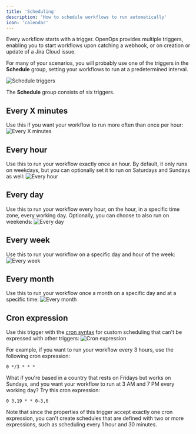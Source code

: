 ```yaml
---
title: 'Scheduling'
description: 'How to schedule workflows to run automatically'
icon: 'calendar'
---
```


Every workflow starts with a trigger. OpenOps provides multiple triggers, enabling you to start workflows upon catching a webhook, or on creation or update of a Jira Cloud issue.

For many of your scenarios, you will probably use one of the triggers in the **Schedule** group, setting your workflows to run at a predetermined interval.

![Schedule triggers](/images/scheduling-triggers.png)

The **Schedule** group consists of six triggers.

## Every X minutes
Use this if you want your workflow to run more often than once per hour:
![Every X minutes](/images/scheduling-every-x-minutes.png)

## Every hour
Use this to run your workflow exactly once an hour. By default, it only runs on weekdays, but you can optionally set it to run on Saturdays and Sundays as well:
![Every hour](/images/scheduling-every-hour.png)

## Every day
Use this to run your workflow every hour, on the hour, in a specific time zone, every working day. Optionally, you can choose to also run on weekends:
![Every day](/images/scheduling-every-day.png)

## Every week
Use this to run your workflow on a specific day and hour of the week:
![Every week](/images/scheduling-every-week.png)

## Every month
Use this to run your workflow once a month on a specific day and at a specific time:
![Every month](/images/scheduling-every-month.png)

## Cron expression
Use this trigger with the [cron syntax](https://www.baeldung.com/cron-expressions) for custom scheduling that can't be expressed with other triggers:
![Cron expression](/images/scheduling-cron.png)

For example, if you want to run your workflow every 3 hours, use the following cron expression:
```cronexp
0 */3 * * *
```

What if you're based in a country that rests on Fridays but works on Sundays, and you want your workflow to run at 3 AM and 7 PM every working day? Try this cron expression:

```cronexp
0 3,19 * * 0-3,6
```

Note that since the properties of this trigger accept exactly one cron expression, you can't create schedules that are defined with two or more expressions, such as scheduling every 1 hour and 30 minutes.
